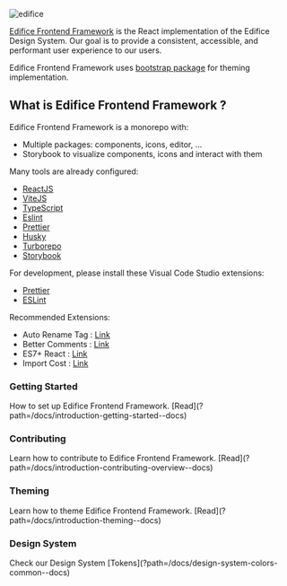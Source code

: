 
<Meta title="Introduction/Welcome" />

<style>
  {`
    * {box-sizing: border-box;}
    .card {
        background-color: rgb(255, 255, 255);
        border-radius: 16px;
        border: 2px solid rgb(230, 230, 230);
        display: flex;
        flex-direction: column;
        -webkit-box-pack: justify;
        justify-content: space-between;
        padding: 16px 24px;
        flex: 1 1 40%;
    }
  `}
</style>

![edifice](logo.svg)

[Edifice Frontend Framework](https://github.com/edificeio/edifice-frontend-framework) is the React implementation of the Edifice Design System.
Our goal is to provide a consistent, accessible, and performant user experience to our users.

Edifice Frontend Framework uses [bootstrap package](?path=/docs/introduction-theming--docs) for theming implementation.

## What is Edifice Frontend Framework ?

Edifice Frontend Framework is a monorepo with:

- Multiple packages: components, icons, editor, ...
- Storybook to visualize components, icons and interact with them

Many tools are already configured:

- [ReactJS](https://beta.reactjs.org/)
- [ViteJS](https://v3.vitejs.dev/guide/)
- [TypeScript](https://www.typescriptlang.org/)
- [Eslint](https://eslint.org/)
- [Prettier](https://prettier.io/)
- [Husky](https://github.com/typicode/husky)
- [Turborepo](https://turbo.build/repo)
- [Storybook](https://storybook.js.org/)

For development, please install these Visual Code Studio extensions:

- [Prettier](https://marketplace.visualstudio.com/items?itemName=esbenp.prettier-vscode)
- [ESLint](https://marketplace.visualstudio.com/items?itemName=dbaeumer.vscode-eslint)

Recommended Extensions:

- Auto Rename Tag : [Link](https://marketplace.visualstudio.com/items?itemName=formulahendry.auto-rename-tag)
- Better Comments : [Link](https://marketplace.visualstudio.com/items?itemName=aaron-bond.better-comments)
- ES7+ React : [Link](https://marketplace.visualstudio.com/items?itemName=dsznajder.es7-react-js-snippets)
- Import Cost : [Link](https://marketplace.visualstudio.com/items?itemName=wix.vscode-import-cost)

<div className="d-flex gap-16 flex-wrap">
  <div className="card">
    <h3>Getting Started</h3>
    How to set up Edifice Frontend Framework.
  [Read](?path=/docs/introduction-getting-started--docs)
  </div>

<div className="card">
  <h3>Contributing</h3>
  Learn how to contribute to Edifice Frontend Framework. [Read](?path=/docs/introduction-contributing-overview--docs)
</div>

<div className="card">
  <h3>Theming</h3>
  Learn how to theme Edifice Frontend Framework. [Read](?path=/docs/introduction-theming--docs)
</div>

  <div className="card">
    <h3>Design System</h3>
    Check our Design System
    [Tokens](?path=/docs/design-system-colors-common--docs)
  </div>
</div>
